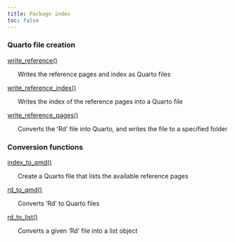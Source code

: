 ```yaml
---
title: Package index
toc: false
---
```




### Quarto file creation


[write_reference()](write_reference.html)


&nbsp;&nbsp;&nbsp;&nbsp;&nbsp;&nbsp;Writes the reference pages and index as Quarto files

[write_reference_index()](write_reference_index.html)


&nbsp;&nbsp;&nbsp;&nbsp;&nbsp;&nbsp;Writes the index of the reference pages into a Quarto file

[write_reference_pages()](write_reference_pages.html)


&nbsp;&nbsp;&nbsp;&nbsp;&nbsp;&nbsp;Converts the 'Rd' file into Quarto, and writes the file to a specified folder



### Conversion functions


[index_to_qmd()](index_to_qmd.html)


&nbsp;&nbsp;&nbsp;&nbsp;&nbsp;&nbsp;Create a Quarto file that lists the available reference pages

[rd_to_qmd()](rd_to_qmd.html)


&nbsp;&nbsp;&nbsp;&nbsp;&nbsp;&nbsp;Converts 'Rd' to Quarto files

[rd_to_list()](rd_to_list.html)


&nbsp;&nbsp;&nbsp;&nbsp;&nbsp;&nbsp;Converts a given 'Rd' file into a list object

